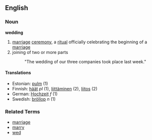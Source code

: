 ==English==
===Noun===
'''wedding'''

# [[marriage]] [[ceremony]], a [[ritual]] officially celebrating the beginning of a [[marriage]]
# joining of two or more parts
#: "The wedding of our three companies took place last week."

====Translations====
*Estonian: [[pulm#Estonian|pulm]] (1)
*Finnish: [[häät]] ''pl'' (1), [[liittäminen]] (2), [[liitos]] (2)
*German: [[Hochzeit]] ''f'' (1)
*Swedish: [[bröllop]] ''n'' (1)

===Related Terms===
*[[marriage]]
*[[marry]]
*[[wed]]